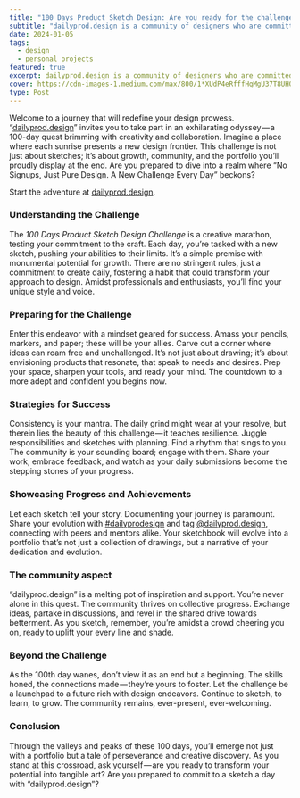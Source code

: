 ```yaml
---
title: "100 Days Product Sketch Design: Are you ready for the challenge?"
subtitle: "dailyprod.design is a community of designers who are committed to improving their craft, one day at a time."
date: 2024-01-05
tags:
  - design
  - personal projects
featured: true
excerpt: dailyprod.design is a community of designers who are committed to improving their craft.
cover: https://cdn-images-1.medium.com/max/800/1*XUdP4eRfffHqMgU37T8UHQ.png
type: Post
---
```


Welcome to a journey that will redefine your design prowess. “[dailyprod.design](https://www.dailyprodesign.co/)” invites you to take part in an exhilarating odyssey — a 100-day quest brimming with creativity and collaboration. Imagine a place where each sunrise presents a new design frontier. This challenge is not just about sketches; it’s about growth, community, and the portfolio you’ll proudly display at the end. Are you prepared to dive into a realm where “No Signups, Just Pure Design. A New Challenge Every Day” beckons?

Start the adventure at [dailyprod.design](https://www.dailyprodesign.co/).

### Understanding the Challenge

The _100 Days Product Sketch Design Challenge_ is a creative marathon, testing your commitment to the craft. Each day, you’re tasked with a new sketch, pushing your abilities to their limits. It’s a simple premise with monumental potential for growth. There are no stringent rules, just a commitment to create daily, fostering a habit that could transform your approach to design. Amidst professionals and enthusiasts, you’ll find your unique style and voice.

### Preparing for the Challenge

Enter this endeavor with a mindset geared for success. Amass your pencils, markers, and paper; these will be your allies. Carve out a corner where ideas can roam free and unchallenged. It’s not just about drawing; it’s about envisioning products that resonate, that speak to needs and desires. Prep your space, sharpen your tools, and ready your mind. The countdown to a more adept and confident you begins now.

### Strategies for Success

Consistency is your mantra. The daily grind might wear at your resolve, but therein lies the beauty of this challenge — it teaches resilience. Juggle responsibilities and sketches with planning. Find a rhythm that sings to you. The community is your sounding board; engage with them. Share your work, embrace feedback, and watch as your daily submissions become the stepping stones of your progress.

### Showcasing Progress and Achievements

Let each sketch tell your story. Documenting your journey is paramount. Share your evolution with [#dailyprodesign](https://www.instagram.com/explore/tags/dailyprodesign/) and tag [@dailyprod.design](https://www.instagram.com/dailyprodesign/), connecting with peers and mentors alike. Your sketchbook will evolve into a portfolio that’s not just a collection of drawings, but a narrative of your dedication and evolution.

### The community aspect

“dailyprod.design” is a melting pot of inspiration and support. You’re never alone in this quest. The community thrives on collective progress. Exchange ideas, partake in discussions, and revel in the shared drive towards betterment. As you sketch, remember, you’re amidst a crowd cheering you on, ready to uplift your every line and shade.

### Beyond the Challenge

As the 100th day wanes, don’t view it as an end but a beginning. The skills honed, the connections made — they’re yours to foster. Let the challenge be a launchpad to a future rich with design endeavors. Continue to sketch, to learn, to grow. The community remains, ever-present, ever-welcoming.

### Conclusion

Through the valleys and peaks of these 100 days, you’ll emerge not just with a portfolio but a tale of perseverance and creative discovery. As you stand at this crossroad, ask yourself — are you ready to transform your potential into tangible art? Are you prepared to commit to a sketch a day with “dailyprod.design”?
